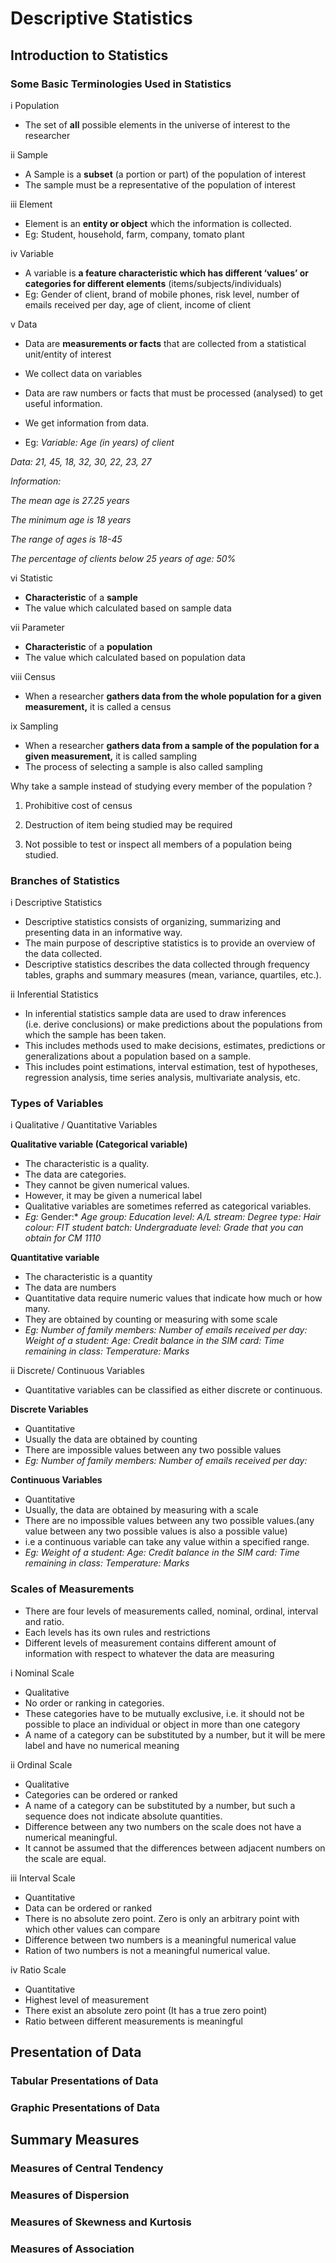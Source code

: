 
# Descriptive Statistics {#intro}

\pagenumbering{arabic}

## 	Introduction to Statistics

###	Some Basic Terminologies Used in Statistics

i	Population

-	The set of **all** possible elements in the universe of interest to the researcher

ii	Sample

-	A Sample is a **subset** (a portion or part) of the population of interest
-	The sample must be a representative of the population of interest

iii	Element

-	Element is an **entity or object** which the information is collected.
-	Eg: Student, household, farm, company, tomato plant

iv	Variable

-	A variable is **a feature characteristic which has different ‘values’ or categories for different elements** (items/subjects/individuals)
-	Eg: Gender of client, brand of mobile phones, risk level, number of emails received per day, age of client, income of client

v	Data

-	Data are **measurements or facts** that are collected from a statistical unit/entity of interest
-	We collect data on variables
-	Data are raw numbers or facts that must be processed (analysed) to get useful information.
-	We get information from data.

-	Eg: 
*Variable: Age (in years) of client*

*Data: 21, 45, 18, 32, 30, 22, 23, 27* 

*Information:*  

*The mean age is 27.25 years*

*The minimum age is 18 years*

*The range of ages is 18-45*

*The percentage of clients below 25 years of age: 50%*

vi	Statistic

-	**Characteristic** of a **sample**
-	The value which calculated based on sample data

vii	Parameter

-	**Characteristic** of a **population**
-	The value which calculated based on population data

viii Census

-	When a researcher **gathers data from the whole population for a given measurement,** it is called a census

ix	Sampling

-	When a researcher **gathers data from a sample of the population for a given measurement,** it is called sampling
-	The process of selecting a sample is also called sampling 


Why take a sample instead of studying every member of the population ?

1.	Prohibitive cost of census

2.	Destruction of item being studied may be required

3.	Not possible to test or inspect all members of a population being studied.


###	Branches of Statistics 

i	Descriptive Statistics

-	Descriptive statistics consists of organizing, summarizing and presenting data in an informative way.
-	The main purpose of descriptive statistics is to provide an overview of the data collected. 
-	Descriptive statistics describes the data collected through frequency tables, graphs and summary measures (mean, variance, quartiles, etc.).

ii	Inferential Statistics

-	In inferential statistics sample data are used to draw inferences (i.e. derive conclusions) or make predictions about the populations from which the sample has been taken.
-	This includes methods used to make decisions, estimates, predictions or generalizations about a population based on a sample. 
-	This includes point estimations, interval estimation, test of hypotheses, regression analysis, time series analysis, multivariate analysis, etc. 


### Types of Variables


i	Qualitative / Quantitative Variables


**Qualitative variable (Categorical variable)**

-	The characteristic is a quality.
-	The data are categories.
-	They cannot be given numerical values. 
-	However, it may be given a numerical label
-	Qualitative variables are sometimes referred as categorical variables.
-	*Eg: \newline 
*Gender:* \newline
*Age group:* \newline
*Education level:* \newline
*A/L stream:* \newline
*Degree type:* \newline
*Hair colour: * \newline
*FIT student batch:* \newline
*Undergraduate level:* \newline
*Grade that you can obtain for CM 1110* \newline

**Quantitative variable **

-	The characteristic is a quantity
-	The data are numbers
-	Quantitative data require numeric values that indicate how much or how many.
-	They are obtained by counting or measuring with some scale
-	*Eg: * \newline
*Number of family members:* \newline
*Number of emails received per day:* \newline
*Weight of a student:* \newline
*Age:* \newline
*Credit balance in the SIM card:*\newline
*Time remaining in class:*\newline
*Temperature:*\newline
*Marks *\newline

ii	Discrete/ Continuous Variables

-	Quantitative variables can be classified as either discrete or continuous.

**Discrete Variables**

-	Quantitative
-	Usually the data are obtained by counting
-	There are impossible values between any two possible values 
-	*Eg:* \newline
*Number of family members:* \newline
*Number of emails received per day:*

**Continuous Variables**

-	Quantitative
-	Usually, the data are obtained by measuring with a scale
-	There are no impossible values between any two possible values.(any value between any two possible values is also a possible value)
-	i.e a continuous variable can take any value within a specified range.
-	*Eg:*
*Weight of a student:* \newline
*Age:* \newline
*Credit balance in the SIM card:* \newline
*Time remaining in class:* \newline
*Temperature:*\newline
*Marks* \newline

###	Scales of Measurements

-	There are four levels of measurements called, nominal, ordinal, interval and ratio.
-	Each levels has its own rules and restrictions
-	Different levels of measurement contains different amount of information with respect to whatever the data are measuring




i	Nominal Scale

-	Qualitative
-	No order or ranking in categories.
-	These categories have to be mutually exclusive, i.e. it should not be possible to place an individual or object in more than one category
-	A name of a category can be substituted by a number, but it will be mere label and have no numerical meaning


ii	Ordinal Scale

-	Qualitative
-	Categories can be ordered or ranked
-	A name of a category can be substituted by a number, but such a sequence does not indicate absolute quantities.
-	Difference between any two numbers on the scale does not have a numerical meaningful.
-	It cannot be assumed that the differences between adjacent numbers on the scale are equal.


iii	Interval Scale

-	Quantitative
-	Data can be ordered or ranked
-	There is no absolute zero point. Zero is only an arbitrary point with which other values can compare
-	Difference between two numbers is a meaningful numerical value
-	Ration of two numbers is not a meaningful numerical value.


iv	Ratio Scale

-	Quantitative
-	Highest level of measurement
-	There exist an absolute zero point  (It has a true zero point)
-	Ratio between different measurements is meaningful


## Presentation of Data

### Tabular Presentations of Data 

### Graphic Presentations of Data
  
## Summary Measures

### Measures of Central Tendency
### Measures of Dispersion
### Measures of Skewness and Kurtosis
### Measures of Association